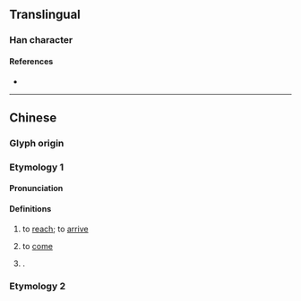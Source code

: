 {{character info}}
==Translingual==

===Han character===
{{Han char|rn=60|rad=彳|as=09|sn=12|four=27247|canj=HORSE|ids=⿰彳叚}}

====References====
* {{Han ref|kx=0369.120|dkj=10173|dj=0695.040|hdz=20836.100|uh=5FA6|ud=24486|bh=D8F5|bd=55541}}

----

==Chinese==

===Glyph origin===
{{Han etym}}

===Etymology 1===
{{zh-forms}}

====Pronunciation====
{{zh-pron
|m=jiǎ
|c=gaa2
|h=pfs=
|md=
|mn=
|w=
|mc=y
|oc=y
|cat=v,pn
}}

====Definitions====
{{zh-hanzi}}

# {{lb|zh|obsolete}} to [[reach]]; to [[arrive]]
# {{lb|zh|obsolete}} to [[come]]
# {{surname|zh|nodot=1}}.

===Etymology 2===
{{zh-see|遐|v}}